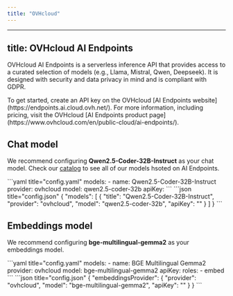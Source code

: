 ```yaml
---
title: "OVHcloud"
---
```


---
title: OVHcloud AI Endpoints
---


OVHcloud AI Endpoints is a serverless inference API that provides access to a curated selection of models (e.g., Llama, Mistral, Qwen, Deepseek). It is designed with security and data privacy in mind and is compliant with GDPR.

<Info>
To get started, create an API key on the OVHcloud [AI Endpoints website](https://endpoints.ai.cloud.ovh.net/). For more information, including pricing, visit the OVHcloud [AI Endpoints product page](https://www.ovhcloud.com/en/public-cloud/ai-endpoints/).
</Info>

## Chat model

We recommend configuring **Qwen2.5-Coder-32B-Instruct** as your chat model.
Check our [catalog](https://endpoints.ai.cloud.ovh.net/catalog) to see all of our models hsoted on AI Endpoints.

<Tabs>
    <Tab title="YAML">
    ```yaml title="config.yaml"
    models:
      - name: Qwen2.5-Coder-32B-Instruct
        provider: ovhcloud
        model: qwen2.5-coder-32b
        apiKey: <YOUR_AIENDPOINTS_API_KEY>
    ```
    </Tab>
    <Tab title="JSON">
    ```json title="config.json"
    {
      "models": [
        {
          "title": "Qwen2.5-Coder-32B-Instruct",
          "provider": "ovhcloud",
          "model": "qwen2.5-coder-32b",
          "apiKey": "<YOUR_AIENDPOINTS_API_KEY>"
        }
      ]
    }
    ```
    </Tab>
</Tabs>

## Embeddings model

We recommend configuring **bge-multilingual-gemma2** as your embeddings model.

<Tabs>
  <Tab title="YAML">
  ```yaml title="config.yaml"
  models:
    - name: BGE Multilingual Gemma2
      provider: ovhcloud
      model: bge-multilingual-gemma2
      apiKey: <YOUR_AIENDPOINTS_API_KEY>
      roles: 
        - embed
  ```
  </Tab>
  <Tab title="JSON">
  ```json title="config.json"
  {
    "embeddingsProvider": {
      "provider": "ovhcloud",
      "model": "bge-multilingual-gemma2",
      "apiKey": "<YOUR_AIENDPOINTS_API_KEY>"
    }
  }
  ```
  </Tab>
</Tabs>
